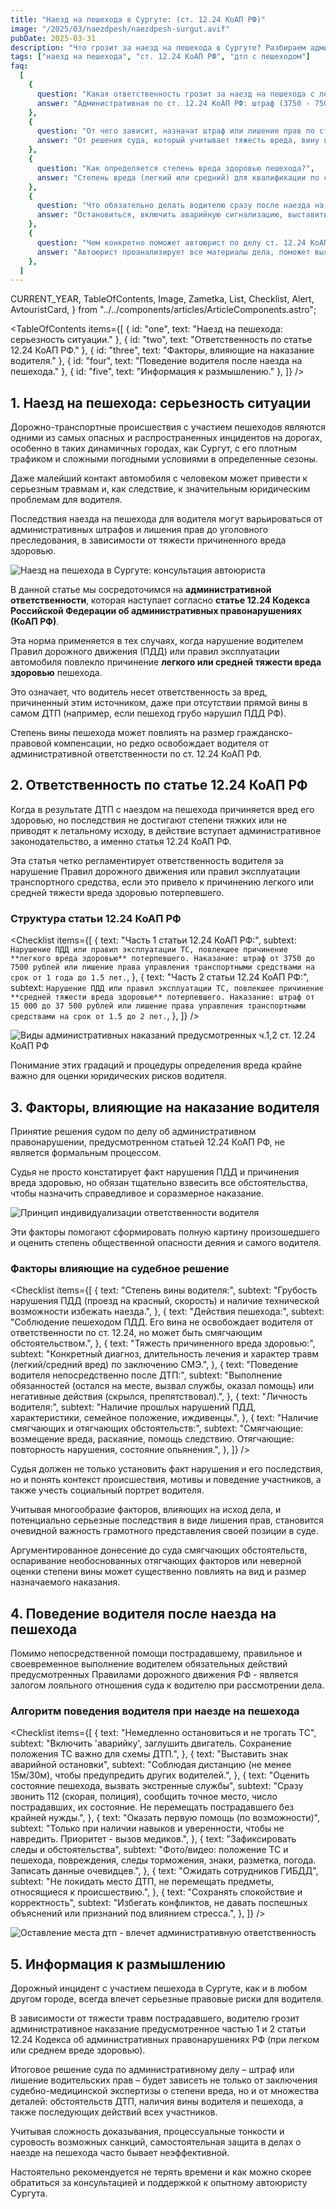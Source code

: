 ```yaml
---
title: "Наезд на пешехода в Сургуте: (ст. 12.24 КоАП РФ)"
image: "/2025/03/naezdpesh/naezdpesh-surgut.avif"
pubDate: 2025-03-31
description: "Что грозит за наезд на пешехода в Сургуте? Разбираем административную ответственность по ст. 12.24 КоАП РФ, когда причинен легкий или средней тяжести вред здоровью."
tags: ["наезд на пешехода", "ст. 12.24 КоАП РФ", "дтп с пешеходом"]
faq:
  [
    {
      question: "Какая ответственность грозит за наезд на пешехода с легким/средним вредом здоровью?",
      answer: "Административная по ст. 12.24 КоАП РФ: штраф (3750 - 7500 руб. за легкий, 15000 - 37500 руб. за средний вред) или лишение прав (1-1.5 года).",
    },
    {
      question: "От чего зависит, назначат штраф или лишение прав по ст. 12.24 КоАП?",
      answer: "От решения суда, который учитывает тяжесть вреда, вину водителя и пешехода, поведение после ДТП, личность водителя и другие смягчающие/отягчающие обстоятельства дела.",
    },
    {
      question: "Как определяется степень вреда здоровью пешехода?",
      answer: "Степень вреда (легкий или средний) для квалификации по ст. 12.24 КоАП РФ устанавливается только заключением судебно-медицинской экспертизы (СМЭ).",
    },
    {
      question: "Что обязательно делать водителю сразу после наезда на пешехода?",
      answer: "Остановиться, включить аварийную сигнализацию, выставить знак аварийной остановки, вызвать экстренные службы (112), оказать первую помощь пострадавшему (если возможно), зафиксировать все обстоятельства ДТП и не покидать место до прибытия ГИБДД.",
    },
    {
      question: "Чем конкретно поможет автоюрист по делу ст. 12.24 КоАП РФ?",
      answer: "Автоюрист проанализирует все материалы дела, поможет выявить ошибки в действиях ГИБДД или неточности в экспертизе, представит ваши интересы в суде для смягчения наказания.",
    },
  ]
---
```


  CURRENT_YEAR,
  TableOfContents,
  Image,
  Zametka,
  List,
  Checklist,
  Alert,
  AvtouristCard,
} from "../../components/articles/ArticleComponents.astro";

<TableOfContents
  items={[
    { id: "one", text: "Наезд на пешехода: серьезность ситуации." },
    { id: "two", text: "Ответственность по статье 12.24 КоАП РФ." },
    { id: "three", text: "Факторы, влияющие на наказание водителя." },
    { id: "four", text: "Поведение водителя после наезда на пешехода." },
    { id: "five", text: "Информация к размышлению." },
  ]}
/>

<section class="article-section" id="one">

## 1. Наезд на пешехода: серьезность ситуации

Дорожно-транспортные происшествия с участием пешеходов являются одними из самых опасных и распространенных инцидентов на дорогах, особенно в таких динамичных городах, как Сургут, с его плотным трафиком и сложными погодными условиями в определенные сезоны.

Даже малейший контакт автомобиля с человеком может привести к серьезным травмам и, как следствие, к значительным юридическим проблемам для водителя.

Последствия наезда на пешехода для водителя могут варьироваться от административных штрафов и лишения прав до уголовного преследования, в зависимости от тяжести причиненного вреда здоровью.

<Image
  src="/2025/03/naezdpesh/dtp-peshehod.avif"
  alt="Наезд на пешехода в Сургуте: консультация автоюриста"
  counter={1}
/>

В данной статье мы сосредоточимся на **административной ответственности**, которая наступает согласно **статье 12.24 Кодекса Российской Федерации об административных правонарушениях (КоАП РФ)**.

Эта норма применяется в тех случаях, когда нарушение водителем Правил дорожного движения (ПДД) или правил эксплуатации автомобиля повлекло причинение **легкого или средней тяжести вреда здоровью** пешехода.

<Zametka text="Это наиболее частый сценарий при ДТП без фатальных последствий." />

<Alert text="Необходимо также помнить, что согласно Гражданскому кодексу РФ - автомобиль признается источником повышенной опасности." />

Это означает, что водитель несет ответственность за вред, причиненный этим источником, даже при отсутствии прямой вины в самом ДТП (например, если пешеход грубо нарушил ПДД РФ).

Степень вины пешехода может повлиять на размер гражданско-правовой компенсации, но редко освобождает водителя от административной ответственности по ст. 12.24 КоАП РФ.

</section>

<section class="article-section" id="two">

## 2. Ответственность по статье 12.24 КоАП РФ

Когда в результате ДТП с наездом на пешехода причиняется вред его здоровью, но последствия не достигают степени тяжких или не приводят к летальному исходу, в действие вступает административное законодательство, а именно статья 12.24 КоАП РФ.

Эта статья четко регламентирует ответственность водителя за нарушение Правил дорожного движения или правил эксплуатации транспортного средства, если это привело к причинению легкого или средней тяжести вреда здоровью потерпевшего.

<Zametka text="Статья 12.24 КоАП РФ имеет две части, различающиеся по степени тяжести причиненного вреда здоровью потерпевшего, что напрямую влияет на строгость предусмотренного наказания." />

### Структура статьи 12.24 КоАП РФ

<Checklist
  items={[
    {
      text: "Часть 1 статьи 12.24 КоАП РФ:",
      subtext: `Нарушение ПДД или правил эксплуатации ТС, повлекшее причинение **легкого вреда здоровью** потерпевшего. Наказание: штраф от 3750 до 7500 рублей или лишение права управления транспортными средствами на срок от 1 года до 1.5 лет.`,
    },
    {
      text: "Часть 2 статьи 12.24 КоАП РФ:",
      subtext: `Нарушение ПДД или правил эксплуатации ТС, повлекшее причинение **средней тяжести вреда здоровью** потерпевшего. Наказание: штраф от 15 000 до 37 500 рублей или лишение права управления транспортными средствами на срок от 1.5 до 2 лет.`,
    },
  ]}
/>

<Image
  src="/2025/03/naezdpesh/shtraf-lishenie.avif"
  alt="Виды административных наказаний предусмотренных ч.1,2 ст. 12.24 КоАП РФ"
  counter={2}
/>

<Zametka text="Судья принимает решение, основываясь на всестороннем анализе материалов дела, учитывая характер нарушения, наступившие последствия, личность водителя, а также наличие обстоятельств, смягчающих или отягчающих административную ответственность." />

<Alert text="Таким образом, сам факт причинения вреда здоровью пешеходу в результате нарушения ПДД РФ водителем влечет ответственность по ст. 12.24 КоАП РФ, а тяжесть этого вреда, установленная экспертным путем, определяет, по какой части статьи будет квалифицировано деяние и какие санкции могут быть применены судом." />

Понимание этих градаций и процедуры определения вреда крайне важно для оценки юридических рисков водителя.

</section>

<section class="article-section" id="three">

## 3. Факторы, влияющие на наказание водителя

Принятие решения судом по делу об административном правонарушении, предусмотренном статьей 12.24 КоАП РФ, не является формальным процессом.

Судья не просто констатирует факт нарушения ПДД и причинения вреда здоровью, но обязан тщательно взвесить все обстоятельства, чтобы назначить справедливое и соразмерное наказание.

<Image
  src="/2025/03/naezdpesh/princip-ind.avif"
  alt="Принцип индивидуализации ответственности водителя"
  counter={3}
/>

<Alert text="Именно поэтому законодательство и судебная практика выделяют ряд ключевых факторов, которые суд должен проанализировать перед тем, как выбрать между штрафом и лишением прав, а также определить конкретный размер штрафа или срок лишения." />

Эти факторы помогают сформировать полную картину произошедшего и оценить степень общественной опасности деяния и самого водителя.

### Факторы влияющие на судебное решение

<Checklist
  items={[
    {
      text: "Степень вины водителя:",
      subtext:
        "Грубость нарушения ПДД (проезд на красный, скорость) и наличие технической возможности избежать наезда.",
    },
    {
      text: "Действия пешехода:",
      subtext:
        "Соблюдение пешеходом ПДД. Его вина не освобождает водителя от ответственности по ст. 12.24, но может быть смягчающим обстоятельством.",
    },
    {
      text: "Тяжесть причиненного вреда здоровью:",
      subtext:
        "Конкретный диагноз, длительность лечения и характер травм (легкий/средний вред) по заключению СМЭ.",
    },
    {
      text: "Поведение водителя непосредственно после ДТП:",
      subtext:
        "Выполнение обязанностей (остался на месте, вызвал службы, оказал помощь) или негативные действия (скрылся, препятствовал).",
    },
    {
      text: "Личность водителя:",
      subtext:
        "Наличие прошлых нарушений ПДД, характеристики, семейное положение, иждивенцы.",
    },
    {
      text: "Наличие смягчающих и отягчающих обстоятельств:",
      subtext:
        "Смягчающие: возмещение вреда, раскаяние, помощь следствию. Отягчающие: повторность нарушения, состояние опьянения.",
    },
  ]}
/>

<Alert text="Таким образом, итоговое решение суда по ст. 12.24 КоАП РФ – это результат комплексной оценки всех перечисленных обстоятельств." />

Судья должен не только установить факт нарушения и его последствия, но и понять контекст происшествия, мотивы и поведение участников, а также учесть социальный портрет водителя.

Учитывая многообразие факторов, влияющих на исход дела, и потенциально серьезные последствия в виде лишения прав, становится очевидной важность грамотного представления своей позиции в суде.

Аргументированное донесение до суда смягчающих обстоятельств, оспаривание необоснованных отягчающих факторов или неверной оценки степени вины может существенно повлиять на вид и размер назначаемого наказания.

</section>

<section class="article-section" id="four">

## 4. Поведение водителя после наезда на пешехода

Помимо непосредственной помощи пострадавшему, правильное и своевременное выполнение водителем обязательных действий предусмотренных Правилами дорожного движения РФ - является залогом лояльного отношения суда к водителю при рассмотрении дела.

<Zametka
  text="Соблюдение установленного Правилами дорожного движения порядка (п. 2.5-2.6.1 ПДД РФ) демонстрирует ответственность водителя, помогает объективно установить обстоятельства ДТП и учитывается судом при оценке личности и назначении наказания.
"
/>

### Алгоритм поведения водителя при наезде на пешехода

<Checklist
  items={[
    {
      text: "Немедленно остановиться и не трогать ТС",
      subtext:
        "Включить 'аварийку', заглушить двигатель. Сохранение положения ТС важно для схемы ДТП.",
    },
    {
      text: "Выставить знак аварийной остановки",
      subtext:
        "Соблюдая дистанцию (не менее 15м/30м), чтобы предупредить других водителей.",
    },
    {
      text: "Оценить состояние пешехода, вызвать экстренные службы",
      subtext:
        "Сразу звонить 112 (скорая, полиция), сообщить точное место, число пострадавших, их состояние. Не перемещать пострадавшего без крайней нужды.",
    },
    {
      text: "Оказать первую помощь (по возможности)",
      subtext:
        "Только при наличии навыков и уверенности, чтобы не навредить. Приоритет - вызов медиков.",
    },
    {
      text: "Зафиксировать следы и обстоятельства",
      subtext:
        "Фото/видео: положение ТС и пешехода, повреждения, следы торможения, знаки, разметка, погода. Записать данные очевидцев.",
    },
    {
      text: "Ожидать сотрудников ГИБДД",
      subtext:
        "Не покидать место ДТП, не перемещать предметы, относящиеся к происшествию.",
    },
    {
      text: "Сохранять спокойствие и корректность",
      subtext:
        "Избегать конфликтов, не давать поспешных объяснений или признаний под влиянием стресса.",
    },
  ]}
/>

<Image
  src="/2025/03/naezdpesh/ostavl_dtp.avif"
  alt="Оставление места дтп - влечет административную ответственность"
  counter={4}
/>

<Alert text="Оставление места происшествия  – это  административное правонарушение(ч. 2 ст. 12.27 КоАП РФ), влекущее лишение прав (1-1.5 года) или арест (до 15 суток), независимо от вины в самом наезде. Это действие всегда расценивается судом крайне негативно." />

</section>

<section class="article-section" id="five">

## 5. Информация к размышлению

Дорожный инцидент с участием пешехода в Сургуте, как и в любом другом городе, всегда влечет серьезные правовые риски для водителя.

В зависимости от тяжести травм пострадавшего, водителю грозит административное наказание предусмотренное частью 1 и 2 статьи 12.24 Кодекса об административных правонарушениях РФ (при легком или среднем вреде здоровью).

Итоговое решение суда по административному делу – штраф или лишение водительских прав – будет зависеть не только от заключения судебно-медицинской экспертизы о степени вреда, но и от множества деталей: обстоятельств ДТП, наличия вины водителя и пешехода, а также последующих действий всех участников.

Учитывая сложность доказывания, процессуальные тонкости и суровость возможных санкций, самостоятельная защита в делах о наезде на пешехода часто бывает неэффективной.

<AvtouristCard />

Настоятельно рекомендуется не терять времени и как можно скорее обратиться за консультацией и поддержкой к опытному автоюристу Сургута.

</section>
